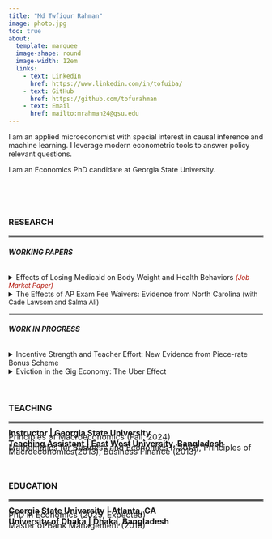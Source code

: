 ```yaml
---
title: "Md Twfiqur Rahman"
image: photo.jpg
toc: true
about: 
  template: marquee
  image-shape: round
  image-width: 12em
  links:
    - text: LinkedIn
      href: https://www.linkedin.com/in/tofuiba/
    - text: GitHub
      href: https://github.com/tofurahman
    - text: Email
      href: mailto:mrahman24@gsu.edu
---
```


I am an applied microeconomist with special interest in causal inference and machine learning. I leverage modern econometric tools to answer policy relevant questions.

I am an Economics PhD candidate at Georgia State University.

<br>

<br>

### RESEARCH

<hr style="border:2px solid gray">

###### **WORKING PAPERS**

<details><summary>Effects of Losing Medicaid on Body Weight and Health Behaviors <font color=blue; size="2"><i>(Job Market Paper)</i></font></summary>

Approximately 170,000 childless adults abruptly lost Medicaid coverage as a result of Tennessee's 2005 Medicaid reform. Leveraging this policy-induced variation in health insurance coverage, I investigate the impact of large-scale Medicaid disenrollment on body weight and health behaviors. Using Behavioral Risk Factor Surveillance System (BRFSS) data from 1997 to 2010, I estimate synthetic difference-in-differences models that compare Tennessee's outcomes before and after the reform with those of a data-driven, synthetic Tennessee. The findings indicate that the reform increased Body Mass Index (BMI) among Tennessean childless adults by 0.37 points, contributing to roughly 4% rise in the prevalence of overweight or obese individuals (BMI≥25). The effects are strong among young (aged 20-39) as well as female childless adults, who likely experienced disproportionately large coverage loss due to the reform. Examining potential mechanisms, I find that decreased participation in moderate physical activity (e.g., cycling, swimming) and dietary changes partially explain the weight gain.

</details>

<details><summary>The Effects of AP Exam Fee Waivers: Evidence from North Carolina <font size="2">(with Cade Lawsom and Salma Ali)</font></summary>

To be updated soon.

</details>

<hr style="border:1px solid white">

###### **WORK IN PROGRESS**

<details><summary>Incentive Strength and Teacher Effort: New Evidence from Piece-rate Bonus Scheme</summary></details>

<details><summary>Eviction in the Gig Economy: The Uber Effect</summary></details>

<br>

### TEACHING

<hr style="border:2px solid gray">

<p style="margin:0px; padding:0px;"><span style="font-size: 16px; line-height:8px; font-weight:bold;">Instructor \| Georgia State University</span></p>

<p style="margin:0px; padding:0px;margin-bottom:5px;"><span style="font-size: 16px; line-height:8px;">Principles of Macroeconomics (Fall, 2024)</span></p>

<p style="margin:0px; padding:0px;"><span style="font-size: 16px; line-height:8px; font-weight:bold;">Teaching Assistant \| East West University, Bangladesh</span></p>

<p style="margin:0px; padding:0px;"><span style="font-size: 16px; line-height:8px;">Mathematics for Business and Economics I (2012), Principles of Macroeconomics(2013), Business Finance (2013)</span></p>

<br>

### EDUCATION

<hr style="border:2px solid gray">

<p style="margin:0px; padding:0px;"><span style="font-size: 16px; line-height:8px; font-weight:bold;">Georgia State University</strong> \| Atlanta, GA</span></p>

<p style="margin:0px; padding:0px;margin-bottom:5px"><span style="font-size: 16px; line-height:8px;">PhD in Economics (2025, Expected)</span></p>

<p style="margin:0px; padding:0px;"><span style="font-size: 16px; line-height:8px; font-weight:bold;">University of Dhaka</strong> \| Dhaka, Bangladesh</span></p>

<p style="margin:0px; padding:0px;margin-bottom:5px"><span style="font-size: 16px; line-height:8px;">Master of Bank Management (2016)</span></p>
